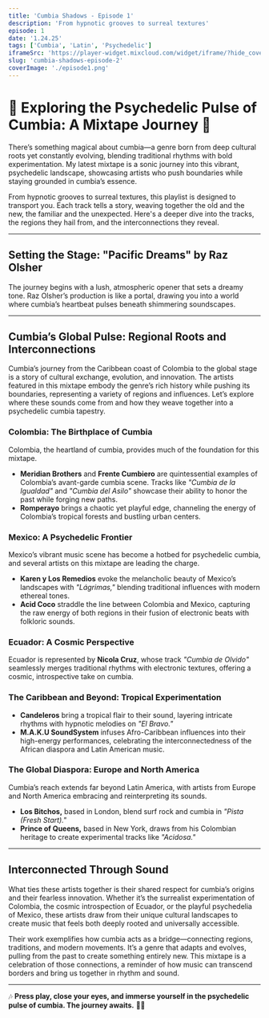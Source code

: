 ```yaml
---
title: 'Cumbia Shadows - Episode 1'
description: 'From hypnotic grooves to surreal textures'
episode: 1
date: '1.24.25'
tags: ['Cumbia', 'Latin', 'Psychedelic']
iframeSrc: 'https://player-widget.mixcloud.com/widget/iframe/?hide_cover=1&light=1&feed=%2Fpublic-vinyl-radio%2Fcumbia-beats-vol-1%2F'
slug: 'cumbia-shadows-episode-2'
coverImage: './episode1.png'
---
```


# 🌌 Exploring the Psychedelic Pulse of Cumbia: A Mixtape Journey 🌌

There’s something magical about cumbia—a genre born from deep cultural roots yet constantly evolving, blending traditional rhythms with bold experimentation. My latest mixtape is a sonic journey into this vibrant, psychedelic landscape, showcasing artists who push boundaries while staying grounded in cumbia’s essence.

From hypnotic grooves to surreal textures, this playlist is designed to transport you. Each track tells a story, weaving together the old and the new, the familiar and the unexpected. Here's a deeper dive into the tracks, the regions they hail from, and the interconnections they reveal.

---

## **Setting the Stage: "Pacific Dreams" by Raz Olsher**

The journey begins with a lush, atmospheric opener that sets a dreamy tone. Raz Olsher’s production is like a portal, drawing you into a world where cumbia’s heartbeat pulses beneath shimmering soundscapes.

---

## **Cumbia’s Global Pulse: Regional Roots and Interconnections**

Cumbia’s journey from the Caribbean coast of Colombia to the global stage is a story of cultural exchange, evolution, and innovation. The artists featured in this mixtape embody the genre’s rich history while pushing its boundaries, representing a variety of regions and influences. Let’s explore where these sounds come from and how they weave together into a psychedelic cumbia tapestry.

### **Colombia: The Birthplace of Cumbia**

Colombia, the heartland of cumbia, provides much of the foundation for this mixtape.

- **Meridian Brothers** and **Frente Cumbiero** are quintessential examples of Colombia’s avant-garde cumbia scene. Tracks like _"Cumbia de la Igualdad"_ and _"Cumbia del Asilo"_ showcase their ability to honor the past while forging new paths.
- **Romperayo** brings a chaotic yet playful edge, channeling the energy of Colombia’s tropical forests and bustling urban centers.

### **Mexico: A Psychedelic Frontier**

Mexico’s vibrant music scene has become a hotbed for psychedelic cumbia, and several artists on this mixtape are leading the charge.

- **Karen y Los Remedios** evoke the melancholic beauty of Mexico’s landscapes with _"Lágrimas,"_ blending traditional influences with modern ethereal tones.
- **Acid Coco** straddle the line between Colombia and Mexico, capturing the raw energy of both regions in their fusion of electronic beats with folkloric sounds.

### **Ecuador: A Cosmic Perspective**

Ecuador is represented by **Nicola Cruz**, whose track _"Cumbia de Olvido"_ seamlessly merges traditional rhythms with electronic textures, offering a cosmic, introspective take on cumbia.

### **The Caribbean and Beyond: Tropical Experimentation**

- **Candeleros** bring a tropical flair to their sound, layering intricate rhythms with hypnotic melodies on _"El Bravo."_
- **M.A.K.U SoundSystem** infuses Afro-Caribbean influences into their high-energy performances, celebrating the interconnectedness of the African diaspora and Latin American music.

### **The Global Diaspora: Europe and North America**

Cumbia’s reach extends far beyond Latin America, with artists from Europe and North America embracing and reinterpreting its sounds.

- **Los Bitchos,** based in London, blend surf rock and cumbia in _"Pista (Fresh Start)."_
- **Prince of Queens,** based in New York, draws from his Colombian heritage to create experimental tracks like _"Acidosa."_

---

## **Interconnected Through Sound**

What ties these artists together is their shared respect for cumbia’s origins and their fearless innovation. Whether it’s the surrealist experimentation of Colombia, the cosmic introspection of Ecuador, or the playful psychedelia of Mexico, these artists draw from their unique cultural landscapes to create music that feels both deeply rooted and universally accessible.

Their work exemplifies how cumbia acts as a bridge—connecting regions, traditions, and modern movements. It’s a genre that adapts and evolves, pulling from the past to create something entirely new. This mixtape is a celebration of those connections, a reminder of how music can transcend borders and bring us together in rhythm and sound.

---

🎶 **Press play, close your eyes, and immerse yourself in the psychedelic pulse of cumbia. The journey awaits.** 🌴✨
